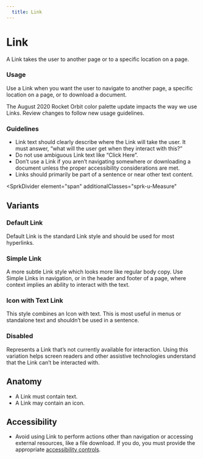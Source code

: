 ```yaml
---
  title: Link
---
```


# Link

A Link takes the user to another page
or to a specific location on a page.

<ComponentPreview
  componentName="link--default-story"
  hasReact
  hasAngular
  hasHTML
/>

### Usage

Use a Link when you want the user to
navigate to another page, a specific
location on a page, or to download a document.

The August 2020 Rocket Orbit color palette update impacts the way we use Links.
Review changes to follow new usage guidelines.

### Guidelines

- Link text should clearly describe where
the Link will take the user. It must answer,
“what will the user get when they interact
with this?”
- Do not use ambiguous Link text like “Click Here”.
- Don’t use a Link if you aren’t navigating
somewhere or downloading a document unless
the proper accessibility considerations are met.
- Links should primarily be part of a sentence
or near other text content.

<SprkDivider
 element="span"
 additionalClasses="sprk-u-Measure"
></SprkDivider>

## Variants

### Default Link

Default Link is the standard Link style and
should be used for most hyperlinks.

<ComponentPreview
  componentName="link--default-story"
  hasReact
  hasAngular
  hasHTML
/>

### Simple Link

A more subtle Link style which looks more like regular body copy.
Use Simple Links in navigation, or in the header and footer of a page,
where context implies an ability to interact with the text.

<ComponentPreview
  componentName="link--simple"
  hasReact
  hasAngular
  hasHTML
/>

### Icon with Text Link

This style combines an Icon with text.
This is most useful in menus or standalone
text and shouldn’t be used in a sentence.

<ComponentPreview
  componentName="link--icon-with-text-link"
  hasReact
  hasAngular
  hasHTML
/>

### Disabled

Represents a Link that’s not currently available for interaction.
Using this variation helps screen readers and other assistive technologies understand that the Link can’t be interacted with.

<ComponentPreview
  componentName="link--disabled"
  hasReact
  hasAngular
  hasHTML
/>

## Anatomy

- A Link must contain text.
- A Link may contain an icon.

## Accessibility

- Avoid using Link to perform actions other than
navigation or accessing external resources, like
a file download. If you do, you must provide the
appropriate [accessibility controls](https://www.w3.org/TR/wai-aria-practices-1.1/).
